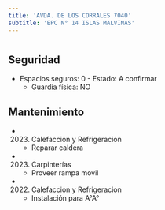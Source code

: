 ```yaml
---
title: 'AVDA. DE LOS CORRALES 7040'
subtitle: 'EPC N° 14 ISLAS MALVINAS'
---
```


#


## Seguridad

*  Espacios seguros: 0 - Estado: A confirmar 
    + Guardia física: NO





## Mantenimiento

*  (2023) Calefaccion y Refrigeracion 
    + Reparar caldera

*  (2023) Carpinterías 
    + Proveer rampa movil

*  (2022) Calefaccion y Refrigeracion 
    + Instalación para A°A°



